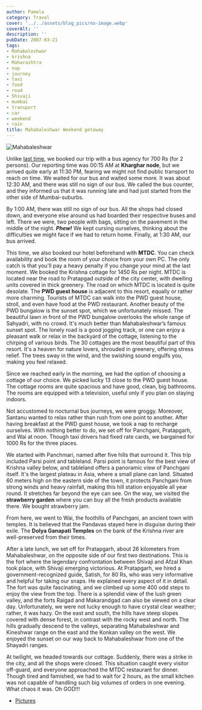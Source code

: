 ```yaml
---
author: Pamela
category: Travel
cover: '../../assets/blog_pics/no-image.webp'
coverAlt: ''
description: ''
pubDate: 2007-03-21
tags:
- Mahabaleshwar
- krishna
- Maharashtra
- nap
- journey
- taxi
- food
- road
- Shivaji
- mumbai
- transport
- car
- weekend
- rain
title: Mahabaleshwar Weekend getaway
---
```



<Image src={pic1} alt="Mahabaleshwar"/>

Unlike [last time](/blog/2007-02-18-a-day-break-harihareshwar/), we booked our trip with a bus agency for 700 Rs (for 2 persons). Our reporting time was 00:15 AM at **Kharghar node**, but we arrived quite early at 11:30 PM, fearing we might not find public transport to reach on time. We waited for our bus and waited some more. It was about 12:30 AM, and there was still no sign of our bus. We called the bus counter, and they informed us that it was running late and had just started from the other side of Mumbai-suburbs.

By 1:00 AM, there was still no sign of our bus. All the shops had closed down, and everyone else around us had boarded their respective buses and left. There we were, two people with bags, sitting on the pavement in the middle of the night. ***Phew!*** We kept cursing ourselves, thinking about the difficulties we might face if we had to return home. Finally, at 1:30 AM, our bus arrived.


This time, we also booked our hotel beforehand with **MTDC**. You can check availability and book the room of your choice from your own PC. The only catch is that you'll pay a heavy penalty if you change your mind at the last moment. We booked the Krishna cottage for 1450 Rs per night. MTDC is located near the road to Pratapgad outside of the city center, with dwelling units covered in thick greenery. The road on which MTDC is located is quite desolate. The **PWD guest house** is adjacent to this resort, equally or rather more charming. Tourists of MTDC can walk into the PWD guest house, stroll, and even have food at the PWD restaurant. Another beauty of the PWD bungalow is the sunset spot, which we unfortunately missed. The beautiful lawn in front of the PWD bungalow overlooks the whole range of Sahyadri, with no crowd. It's much better than Mahabaleshwar’s famous sunset spot. The lonely road is a good jogging track, or one can enjoy a pleasant walk or relax in the backyard of the cottage, listening to the chirping of various birds. The 30 cottages are the most beautiful part of this resort. It's a heaven for nature lovers, shrouded in greenery, offering stress relief. The trees sway in the wind, and the swishing sound engulfs you, making you feel relaxed.

Since we reached early in the morning, we had the option of choosing a cottage of our choice. We picked lucky 13 close to the PWD guest house. The cottage rooms are quite spacious and have good, clean, big bathrooms. The rooms are equipped with a television, useful only if you plan on staying indoors.

Not accustomed to nocturnal bus journeys, we were groggy. Moreover, Santanu wanted to relax rather than rush from one point to another. After having breakfast at the PWD guest house, we took a nap to recharge ourselves. With nothing better to do, we set off for Panchgani, Pratapgarh, and Wai at noon. Though taxi drivers had fixed rate cards, we bargained for 1000 Rs for the three places.

We started with Panchmari, named after five hills that surround it. This trip included Parsi point and tableland. Parsi point is famous for the best view of Krishna valley below, and tableland offers a panoramic view of Panchgani itself. It's the largest plateau in Asia, where a small plane can land. Situated 60 meters high on the eastern side of the town, it protects Panchgani from strong winds and heavy rainfall, making this hill station enjoyable all year round. It stretches far beyond the eye can see. On the way, we visited the **strawberry garden** where you can buy all the fresh products available there. We bought strawberry jam.

From here, we went to Wai, the foothills of Panchgani, an ancient town with temples. It is believed that the Pandavas stayed here in disguise during their exile. The **Dolya Ganapati Temples** on the bank of the Krishna river are well-preserved from their times.

After a late lunch, we set off for Pratapgarh, about 26 kilometers from Mahabaleshwar, on the opposite side of our first two destinations. This is the fort where the legendary confrontation between Shivaji and Afzal Khan took place, with Shivaji emerging victorious. At Pratapgarh, we hired a government-recognized guide, Satish, for 80 Rs, who was very informative and helpful for taking our snaps. He explained every aspect of it in detail. The fort was quite fascinating, and we climbed up some 400 odd steps to enjoy the view from the top. There is a splendid view of the lush green valley, and the forts Raigad and Makarandgad can also be viewed on a clear day. Unfortunately, we were not lucky enough to have crystal clear weather; rather, it was hazy. On the east and south, the hills have steep slopes covered with dense forest, in contrast with the rocky west and north. The hills gradually descend to the valleys, separating Mahabaleshwar and Kineshwar range on the east and the Konkan valley on the west. We enjoyed the sunset on our way back to Mahabaleshwar from one of the Shayadri ranges.

At twilight, we headed towards our cottage. Suddenly, there was a strike in the city, and all the shops were closed. This situation caught every visitor off-guard, and everyone approached the MTDC restaurant for dinner. Though tired and famished, we had to wait for 2 hours, as the small kitchen was not capable of handling such big volumes of orders in one evening. What chaos it was. Oh GOD!!!

- [Pictures](https://www.flickr.com/photos/santm/albums/72157638402714434/)